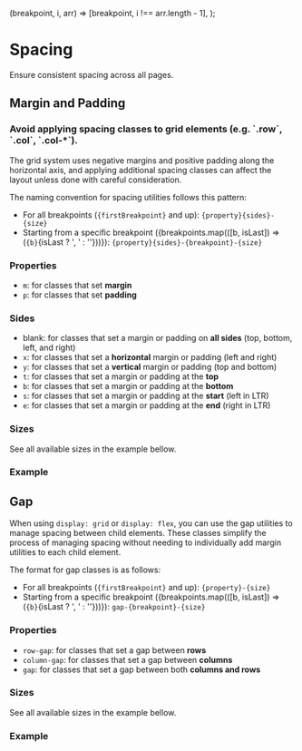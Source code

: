 
  (breakpoint, i, arr) => [breakpoint, i !== arr.length - 1],
);

<Meta of={SpacingStories} />

# Spacing

<div className="lead">Ensure consistent spacing across all pages.</div>

## Margin and Padding

<post-banner>
  <h3 className="h5" slot="heading">
    Avoid applying spacing classes to grid elements (e.g. `.row`, `.col`, `.col-*`).
  </h3>
  <p>
    The grid system uses negative margins and positive padding along the horizontal axis, and
    applying additional spacing classes can affect the layout unless done with careful
    consideration.
  </p>
</post-banner>

The naming convention for spacing utilities follows this pattern:

- For all breakpoints (<code>{firstBreakpoint}</code> and up): `{property}{sides}-{size}`
- Starting from a specific breakpoint ({breakpoints.map(([b, isLast]) => (<span key={b}><code>{b}</code>{isLast ? ', ' : ''}</span>))}): `{property}{sides}-{breakpoint}-{size}`

### Properties

- `m`: for classes that set <strong>margin</strong>
- `p`: for classes that set <strong>padding</strong>

### Sides

- blank: for classes that set a margin or padding on <strong>all sides</strong> (top, bottom, left, and right)
- `x`: for classes that set a <strong>horizontal</strong> margin or padding (left and right)
- `y`: for classes that set a <strong>vertical</strong> margin or padding (top and bottom)
- `t`: for classes that set a margin or padding at the <strong>top</strong>
- `b`: for classes that set a margin or padding at the <strong>bottom</strong>
- `s`: for classes that set a margin or padding at the <strong>start</strong> (left in LTR)
- `e`: for classes that set a margin or padding at the <strong>end</strong> (right in LTR)

### Sizes

See all available sizes in the example bellow.

### Example

<Canvas sourceState="shown" of={SpacingStories.MarginAndPadding} />
<div className="hide-col-default">
  <Controls of={SpacingStories.MarginAndPadding} />
</div>

## Gap

When using `display: grid` or `display: flex`, you can use the gap utilities to manage spacing between child elements.
These classes simplify the process of managing spacing without needing to individually add margin utilities to each child element.

The format for gap classes is as follows:

- For all breakpoints (<code>{firstBreakpoint}</code> and up): `{property}-{size}`
- Starting from a specific breakpoint ({breakpoints.map(([b, isLast]) => (<span key={b}><code>{b}</code>{isLast ? ', ' : ''}</span>))}): `gap-{breakpoint}-{size}`

### Properties

- `row-gap`: for classes that set a gap between <strong>rows</strong>
- `column-gap`: for classes that set a gap between <strong>columns</strong>
- `gap`: for classes that set a gap between both <strong>columns and rows</strong>

### Sizes

See all available sizes in the example bellow.

### Example

<Canvas sourceState="shown" of={SpacingStories.Gap} />
<div className="hide-col-default">
  <Controls of={SpacingStories.Gap} />
</div>

